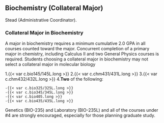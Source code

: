 ## Biochemistry (Collateral Major)

Stead (Administrative Coordinator).

### Collateral Major in Biochemistry

A major in biochemistry requires a minimum cumulative 2.0 GPA in all courses counted toward the major.
Concurrent completion of a primary major in chemistry, including Calculus II and two General Physics courses is required. Students choosing a collateral major in biochemistry may not select a collateral major in molecular biology

1.{{< var c.bio145/145L.long >}}
2.{{< var c.chm431/431L.long >}}
3.{{< var c.chm432/432L.long >}}
4.**Two** of the following:

    -{{< var c.bio325/325L.long >}}
    -{{< var c.bio345/345L.long >}}
    -{{< var c.bio405.long >}}
    -{{< var c.bio435/435L.long >}}

Genetics (BIO-235) and Laboratory (BIO-235L) and all of the courses under #4 are strongly encouraged, especially for those planning graduate study.
